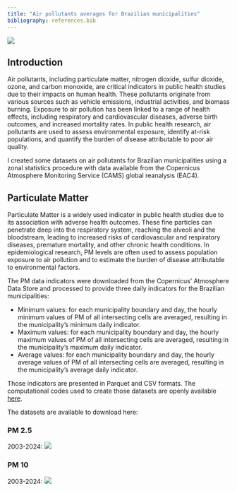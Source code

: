 ```yaml
---
title: "Air pollutants averages for Brazilian municipalities"
bibliography: references.bib
---
```


![](images/air_pollutant_pm25.png)

## Introduction

Air pollutants, including particulate matter, nitrogen dioxide, sulfur dioxide, ozone, and carbon monoxide, are critical indicators in public health studies due to their impacts on human health. These pollutants originate from various sources such as vehicle emissions, industrial activities, and biomass burning. Exposure to air pollution has been linked to a range of health effects, including respiratory and cardiovascular diseases, adverse birth outcomes, and increased mortality rates. In public health research, air pollutants are used to assess environmental exposure, identify at-risk populations, and quantify the burden of disease attributable to poor air quality.

I created some datasets on air pollutants for Brazilian municipalities using a zonal statistics procedure with data available from the Copernicus Atmosphere Monitoring Service (CAMS) global reanalysis (EAC4).

## Particulate Matter

Particulate Matter is a widely used indicator in public health studies due to its association with adverse health outcomes. These fine particles can penetrate deep into the respiratory system, reaching the alveoli and the bloodstream, leading to increased risks of cardiovascular and respiratory diseases, premature mortality, and other chronic health conditions. In epidemiological research, PM levels are often used to assess population exposure to air pollution and to estimate the burden of disease attributable to environmental factors.

The PM data indicators were downloaded from the Copernicus' Atmosphere Data Store and processed to provide three daily indicators for the Brazilian municipalities:

-   Minimum values: for each municipality boundary and day, the hourly minimum values of PM of all intersecting cells are averaged, resulting in the municipality's minimum daily indicator.
-   Maximum values: for each municipality boundary and day, the hourly maximum values of PM of all intersecting cells are averaged, resulting in the municipality's maximum daily indicator.
-   Average values: for each municipality boundary and day, the hourly average values of PM of all intersecting cells are averaged, resulting in the municipality's average daily indicator.

Those indicators are presented in Parquet and CSV formats. The computational codes used to create those datasets are openly available [here](https://github.com/rfsaldanha/camsdata).

The datasets are available to download here:

### PM 2.5

2003-2024: [![](https://img.shields.io/badge/download-10.5281/zenodo.16374139-green.svg)](https://doi.org/10.5281/zenodo.16374139)

### PM 10

2003-2024: [![](https://img.shields.io/badge/download-10.5281/zenodo.16419737-green.svg)](https://doi.org/10.5281/zenodo.16419737)
